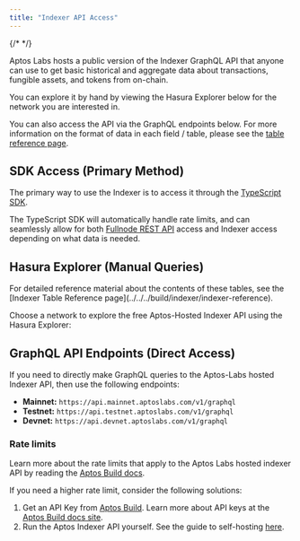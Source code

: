 ```yaml
---
title: "Indexer API Access"
---
```



{/* <IndexerBetaNotice /> */}

Aptos Labs hosts a public version of the Indexer GraphQL API that anyone can use to get basic historical and aggregate data about transactions, fungible assets, and tokens from on-chain.

You can explore it by hand by viewing the Hasura Explorer below for the network you are interested in.

You can also access the API via the GraphQL endpoints below. For more information on the format of data in each field / table, please see the [table reference page](../../../build/indexer/indexer-api/indexer-reference).

## SDK Access (Primary Method)

The primary way to use the Indexer is to access it through the [TypeScript SDK](../../../build/sdks/ts-sdk/fetch-data-via-sdk).

The TypeScript SDK will automatically handle rate limits, and can seamlessly allow for both [Fullnode REST API](../../../build/apis/fullnode-rest-api) access and Indexer access depending on what data is needed.

## Hasura Explorer (Manual Queries)

<Aside type="note">
  For detailed reference material about the contents of these tables, see the [Indexer Table Reference page](../../../build/indexer/indexer-reference).
</Aside>

Choose a network to explore the free Aptos-Hosted Indexer API using the Hasura Explorer:

<CardGrid>
  <LinkCard href="https://cloud.hasura.io/public/graphiql?endpoint=https://api.mainnet.aptoslabs.com/v1/graphql" title="Mainnet" description="Hasura GraphQL Explorer for Aptos Mainnet" target="_blank" />

  <LinkCard href="https://cloud.hasura.io/public/graphiql?endpoint=https://api.testnet.aptoslabs.com/v1/graphql" title="Testnet" description="Hasura GraphQL Explorer for Aptos Testnet" target="_blank" />

  <LinkCard href="https://cloud.hasura.io/public/graphiql?endpoint=https://api.devnet.aptoslabs.com/v1/graphql" title="Devnet" description="Hasura GraphQL Explorer for Aptos Devnet" target="_blank" />
</CardGrid>

## GraphQL API Endpoints (Direct Access)

If you need to directly make GraphQL queries to the Aptos-Labs hosted Indexer API, then use the following endpoints:

- **Mainnet:** `https://api.mainnet.aptoslabs.com/v1/graphql`
- **Testnet:** `https://api.testnet.aptoslabs.com/v1/graphql`
- **Devnet:** `https://api.devnet.aptoslabs.com/v1/graphql`

### Rate limits

Learn more about the rate limits that apply to the Aptos Labs hosted indexer API by reading the [Aptos Build docs](https://build.aptoslabs.com/docs/start/billing).

If you need a higher rate limit, consider the following solutions:

1. Get an API Key from [Aptos Build](https://build.aptoslabs.com/). Learn more about API keys at the [Aptos Build docs site](https://build.aptoslabs.com/docs/start/api-keys).
2. Run the Aptos Indexer API yourself. See the guide to self-hosting [here](../../../build/indexer/txn-stream/self-hosted).
